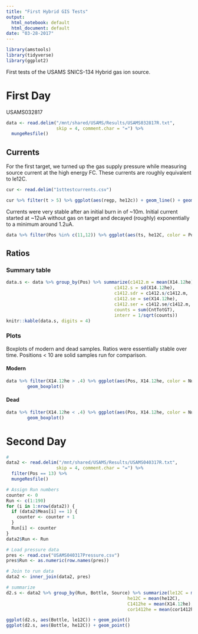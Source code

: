```yaml
---
title: "First Hybrid GIS Tests"
output:
  html_notebook: default
  html_document: default
date: "03-28-2017"
---
```


```r
library(amstools)
library(tidyverse)
library(ggplot2)
```

First tests of the USAMS SNICS-134 Hybrid gas ion source.

# First Day

USAMS032817

```r
data <- read.delim("/mnt/shared/USAMS/Results/USAMS032817R.txt",
                   skip = 4, comment.char = "=") %>%
  mungeResfile() 
```

## Currents

For the first target, we turned up the gas supply pressure while measuring source current at the high energy FC. These currents are roughly equivalent to le12C.

```r
cur <- read.delim("1sttestcurrents.csv")

cur %>% filter(t > 5) %>% ggplot(aes(regp, he12c)) + geom_line() + geom_point()
```

Currents were very stable after an initial burn in of ~10m. Initial current started at ~12uA without gas on target and decayed (roughly) exponentially to a minimum around 1.2uA.


```r
data %>% filter(Pos %in% c(11,12)) %>% ggplot(aes(ts, he12C, color = Pos)) + geom_line() + geom_point() + ylim(c(0,8))
```

## Ratios

### Summary table
```r
data.s <- data %>% group_by(Pos) %>% summarize(c1412.m = mean(X14.12he),
                                         c1412.s = sd(X14.12he),
                                         c1412.sdr = c1412.s/c1412.m,
                                         c1412.se = se(X14.12he),
                                         c1412.ser = c1412.se/c1412.m,
                                         counts = sum(CntTotGT),
                                         interr = 1/sqrt(counts))
knitr::kable(data.s, digits = 4)
```


### Plots

Boxplots of modern and dead samples. Ratios were essentially stable over time. Positions < 10 are solid samples run for comparison.

#### Modern
```r
data %>% filter(X14.12he > .4) %>% ggplot(aes(Pos, X14.12he, color = Num)) + 
        geom_boxplot()
```

#### Dead
```r
data %>% filter(X14.12he < .4) %>% ggplot(aes(Pos, X14.12he, color = Num)) + 
        geom_boxplot()
```

# Second Day

```r
# 
data2 <- read.delim("/mnt/shared/USAMS/Results/USAMS040317R.txt",
                   skip = 4, comment.char = "=") %>%
  filter(Pos == 13) %>%
  mungeResfile() 

# Assign Run numbers
counter <- 0
Run <- c(1:190)
for (i in 1:nrow(data2)) {
  if (data2$Meas[i] == 1) {
    counter <- counter + 1
  }
  Run[i] <- counter
} 
data2$Run <- Run

# Load pressure data
pres <- read.csv("USAMS040317Pressure.csv")
pres$Run <- as.numeric(row.names(pres))

# Join to run data
data2 <- inner_join(data2, pres)

# summarize
d2.s <- data2 %>% group_by(Run, Bottle, Source) %>% summarize(le12C = mean(le12C),
                                              he12C = mean(he12C),
                                              C1412he = mean(X14.12he),
                                              cor1412he = mean(cor1412he))
```

```r
ggplot(d2.s, aes(Bottle, le12C)) + geom_point()
ggplot(d2.s, aes(Bottle, he12C)) + geom_point()
```


